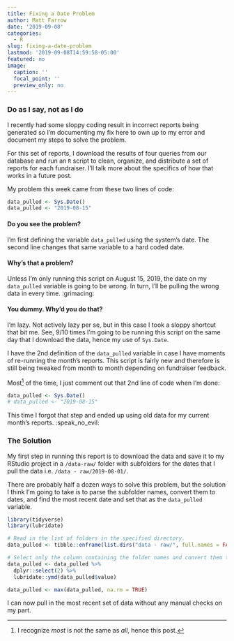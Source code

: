 ```yaml
---
title: Fixing a Date Problem
author: Matt Farrow
date: '2019-09-08'
categories:
  - R
slug: fixing-a-date-problem
lastmod: '2019-09-08T14:59:58-05:00'
featured: no
image:
  caption: ''
  focal_point: ''
  preview_only: no
---
```


### Do as I say, not as I do

I recently had some sloppy coding result in incorrect reports being generated so I'm documenting my fix here to own up to my error and document my steps to solve the problem.

For this set of reports, I download the results of four queries from our database and run an `R` script to clean, organize, and distribute a set of reports for each fundraiser. I'll talk more about the specifics of how that works in a future post. 

My problem this week came from these two lines of code:

```r
data_pulled <- Sys.Date()
data_pulled <- "2019-08-15"
```

#### Do you see the problem? 

I'm first defining the variable `data_pulled` using the system's date. The second line changes that same variable to a hard coded date.

#### Why's that a problem?

Unless I'm only running this script on August 15, 2019, the date on my `data_pulled` variable is going to be wrong. In turn, I'll be pulling the wrong data in every time. :grimacing:

#### You dummy. Why'd you do that?

I'm lazy. Not actively lazy per se, but in this case I took a sloppy shortcut that bit me. See, 9/10 times I'm going to be running this script on the same day that I download the data, hence my use of `Sys.Date`. 

I have the 2nd definition of the `data_pulled` variable in case I have moments of re-running the month's reports. This script is fairly new and therefore is still being tweaked from month to month depending on fundraiser feedback.

Most^[I recognize *most* is not the same as *all*, hence this post.] of the time, I just comment out that 2nd line of code when I'm done:

```r
data_pulled <- Sys.Date()
# data_pulled <- "2019-08-15"
```

This time I forgot that step and ended up using old data for my current month's reports. :speak_no_evil:

### The Solution

My first step in running this report is to download the data and save it to my RStudio project in a `/data-raw/` folder with subfolders for the dates that I pull the data i.e. `/data - raw/2019-08-01/`.

There are probably half a dozen ways to solve this problem, but the solution I think I'm going to take is to parse the subfolder names, convert them to dates, and find the most recent date and set that as the `data_pulled` variable.

```r
library(tidyverse)
library(lubridate)
```

```r
# Read in the list of folders in the specified directory.
data_pulled <- tibble::enframe(list.dirs("data - raw/", full.names = FALSE))

# Select only the column containing the folder names and convert them to dates.
data_pulled <- data_pulled %>% 
  dplyr::select(2) %>% 
  lubridate::ymd(data_pulled$value)

data_pulled <- max(data_pulled, na.rm = TRUE)
```

I can now pull in the most recent set of data without any manual checks on my part.